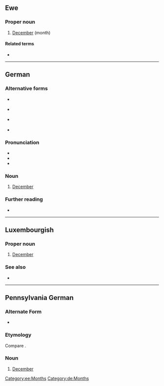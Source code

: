 {{also|dezember|dezëmber}}
==Ewe==

===Proper noun===
{{head|ee|proper noun}}

# [[December]] (month)

====Related terms====
* {{l|ee|Dzome}}

[[Category:ee:Months]]

----

==German==

===Alternative forms===
* {{l|de|December}} {{qualifier|obsolete}}
* {{l|de|Dec.}} {{qualifier|abbreviation; obsolete}}
* {{l|de|Dez.}} {{qualifier|abbreviation}}
* {{l|de|Xber}} {{qualifier|abbreviation; obsolete}}

===Pronunciation===
* {{IPA|/deˈtsɛmbɐ/|lang=de}}
* {{audio|De-Dezember.ogg|audio|lang=de}}
* {{hyphenation|De-zem-ber|lang=de}}

===Noun===
{{de-noun|m|Dezembers|gen2=Dezember|Dezember}}

# [[December]]

===Further reading===
* {{R:Duden}}

[[Category:de:Months]]

----

==Luxembourgish==

===Proper noun===
{{head|lb|proper noun|g=m}}

# [[December]]

===See also===
* {{list:Gregorian calendar months/lb}}

----

==Pennsylvania German==

===Alternate Form===
* {{l|pdc|Grischtmunet}}

===Etymology===
Compare {{cog|de|Dezember}}.

===Noun===
{{head|pdc|noun|g=m}}

# [[December]] {{gloss|month}}